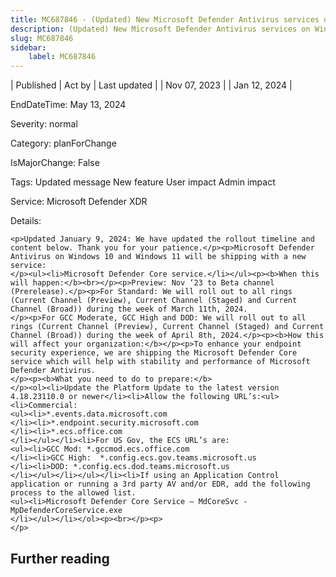 ```yaml
---
title: MC687846 - (Updated) New Microsoft Defender Antivirus services on Windows Devices
description: (Updated) New Microsoft Defender Antivirus services on Windows Devices
slug: MC687846
sidebar:
    label: MC687846
---
```



| Published | Act by | Last updated |
| Nov 07, 2023 |  | Jan 12, 2024 |

EndDateTime: May 13, 2024

Severity: normal

Category: planForChange

IsMajorChange: False

Tags: Updated message New feature User impact Admin impact

Service: Microsoft Defender XDR

Details: 

```
<p>Updated January 9, 2024: We have updated the rollout timeline and content below. Thank you for your patience.</p><p>Microsoft Defender Antivirus on Windows 10 and Windows 11 will be shipping with a new service: 
</p><ul><li>Microsoft Defender Core service.</li></ul><p><b>When this will happen:</b><br></p><p>Preview: Nov ‘23 to Beta channel (Prerelease).</p><p>For Standard: We will roll out to all rings (Current Channel (Preview), Current Channel (Staged) and Current Channel (Broad)) during the week of March 11th, 2024.
</p><p>For GCC Moderate, GCC High and DOD: We will roll out to all rings (Current Channel (Preview), Current Channel (Staged) and Current Channel (Broad)) during the week of April 8th, 2024.</p><p><b>How this will affect your organization:</b></p><p>To enhance your endpoint security experience, we are shipping the Microsoft Defender Core service which will help with stability and performance of Microsoft Defender Antivirus. 
</p><p><b>What you need to do to prepare:</b>
</p><ol><li>Update the Platform Update to the latest version 4.18.23110.0 or newer</li><li>Allow the following URL’s:<ul><li>Commercial:
<ul><li>*.events.data.microsoft.com 
</li><li>*.endpoint.security.microsoft.com 
</li><li>*.ecs.office.com 
</li></ul></li><li>For US Gov, the ECS URL’s are:
<ul><li>GCC Mod: *.gccmod.ecs.office.com 
</li><li>GCC High:  *.config.ecs.gov.teams.microsoft.us
</li><li>DOD: *.config.ecs.dod.teams.microsoft.us
</li></ul></li></ul></li><li>If using an Application Control application or running a 3rd party AV and/or EDR, add the following process to the allowed list. 
<ul><li>Microsoft Defender Core Service – MdCoreSvc - MpDefenderCoreService.exe
</li></ul></li></ol><p><br></p><p> 
</p>
```

## Further reading

